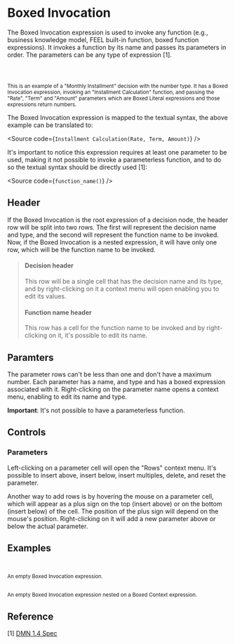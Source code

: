 
<Meta title="MDX/Invocation" of={Invocation} />

# Boxed Invocation

The Boxed Invocation expression is used to invoke any function (e.g., business knowledge model,
FEEL built-in function, boxed function expressions). It invokes a function by its name and passes its parameters
in order. The parameters can be any type of expression [1].

<div style={{ display: "flex", flexDirection: "row" }}>
  <Story of={Invocation.MonthlyInstallment} />
  <small>
    <br />
    <br />
    <br />
    This is an example of a "Monthly Installment" decision with the number type. It has a Boxed Invocation expression, invoking
    an "Installment Calculation" function, and passing the "Rate", "Term" and "Amount" parameters which are Boxed Literal
    expressions and those expressions return numbers.
  </small>
</div>

The Boxed Invocation expression is mapped to the textual syntax, the above example can be translated to:

<Source code={`Installment Calculation(Rate, Term, Amount)`} />

It's important to notice this expression requires at least one parameter to be used,
making it not possible to invoke a parameterless function, and to do so the textual syntax should be directly used [1]:

<Source code={`function_name()`} />

## Header

If the Boxed Invocation is the root expression of a decision node, the header row will be split into two rows.
The first will represent the decision name and type, and the second will represent the function name to be invoked.
Now, if the Boxed Invocation is a nested expression, it will have only one row, which will be the function name
to be invoked.

> #### Decision header
>
> This row will be a single cell that has the decision name and its type, and by right-clicking on it a
> context menu will open enabling you to edit its values.
>
> #### Function name header
>
> This row has a cell for the function name to be invoked and by right-clicking on it, it's possible to edit its name.

## Paramters

The parameter rows can't be less than one and don't have a maximum number. Each parameter has a name, and type and has
a boxed expression associated with it. Right-clicking on the parameter name opens a context menu, enabling to edit its
name and type.

**Important**: It's not possible to have a parameterless function.

## Controls

### Parameters

Left-clicking on a parameter cell will open the "Rows" context menu.
It's possible to insert above, insert below, insert multiples, delete, and reset the parameter.

Another way to add rows is by hovering the mouse on a parameter cell, which will appear as a plus sign
on the top (insert above) or on the bottom (insert below) of the cell. The position of the plus sign will
depend on the mouse's position. Right-clicking on it will add a new parameter above or below the actual parameter.

## Examples

<div style={{ display: "flex", flexDirection: "column" }}>
  <div style={{ display: "flex", flexDirection: "row" }}>
    <Story of={Invocation.Base} />
    <small>
      <br />
      <br />
      An empty Boxed Invocation expression.
    </small>
  </div>

  <div style={{ display: "flex", flexDirection: "row" }}>
    <Story of={Invocation.Nested} />
    <small>
      <br />
      <br />
      An empty Boxed Invocation expression nested on a Boxed Context expression.
    </small>
  </div>
</div>

## Reference

[1] [DMN 1.4 Spec](https://www.omg.org/spec/DMN/1.4/Beta1/PDF#page=103)
